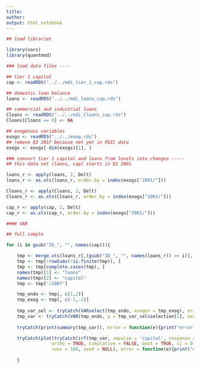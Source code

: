 ```yaml
---
title:
author:
output: html_notebook
---
```


```r
## load libraries

library(vars)
library(quantmod)

### load data files ----

## tier 1 capital
cap <- readRDS("../../mdi_tier_1_cap.rds")

## domestic loan balance
loans <- readRDS("../../mdi_loans_cap.rds")

## commercial and industrial loans
Cloans <- readRDS("../../mdi_Cloans_cap.rds")
Cloans[Cloans == 0] <- NA

## exogenous variables
exogs <- readRDS("../../exog.rds")
## remove Q3 2017 because not yet in FDIC data
exogs <- exogs[-dim(exogs)[1], ]

### convert tier 1 capital and loans from levels into changes -----
## this data set (laons, cap) starts in Q1 2001

loans_r <- apply(loans, 2, Delt)
loans_r <- as.xts(loans_r, order.by = index(exogs["2001/"]))

Cloans_r <- apply(Cloans, 2, Delt)
Cloans_r <- as.xts(Cloans_r, order.by = index(exogs["2001/"]))

cap_r <- apply(cap, 2, Delt)
cap_r <- as.xts(cap_r, order.by = index(exogs["2001/"]))

#### VAR

## full sample

for (i in gsub("ID_", "", names(cap))){

    tmp <- merge.xts(loans_r[,(gsub("ID_", "", names(loans_r)) == i)], cap_r[,(gsub("ID_", "", names(cap_r)) == i)], exogs)
    tmp <- tmp[!rowSums(!is.finite(tmp)), ]
    tmp <- tmp[complete.cases(tmp), ]
    names(tmp)[1] <- "loans"
    names(tmp)[2] <- "capital"
    tmp <- tmp['/2007']

    tmp_endo <- tmp[, c(1,2)]
    tmp_exog <- tmp[, c(-1,-2)]
    
    tmp_var_sel <- tryCatch(VARselect(tmp_endo, exogen = tmp_exog), error = function(e){print("error")})
    tmp_var <- tryCatch(VAR(tmp_endo, p = tmp_var_sel$selection[1], exogen = tmp_exog), error = function(e){print("error")})
    
    tryCatch(print(summary(tmp_var)), error = function(e){print("error")})

    tryCatch(plot(tryCatch(irf(tmp_var, impulse = 'capital', response = 'loans', n.ahead = 10,
                 ortho = TRUE, cumulative = FALSE, boot = TRUE, ci = 0.95,
                 runs = 100, seed = NULL), error = function(e){print("error")})), error = function(e){print("error")})
    
    }
```
